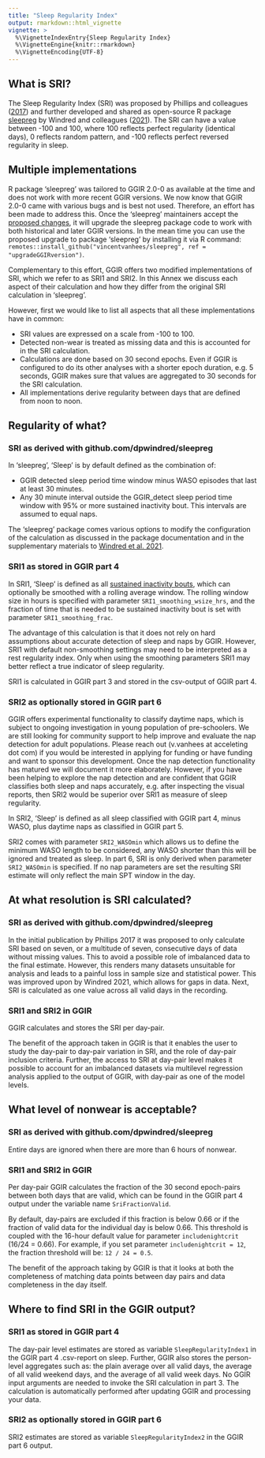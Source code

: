 ```yaml
---
title: "Sleep Regularity Index"
output: rmarkdown::html_vignette
vignette: >
  %\VignetteIndexEntry{Sleep Regularity Index}
  %\VignetteEngine{knitr::rmarkdown}
  %\VignetteEncoding{UTF-8}
---
```



## What is SRI?

The Sleep Regularity Index (SRI) was proposed by Phillips and colleagues ([2017](https://doi.org/10.1038/s41598-017-03171-4)) and further developed and shared as open-source R package [sleepreg](https://github.com/dpwindred/sleepreg) by Windred and colleagues ([2021](https://doi.org/10.1093/sleep/zsab254)). The SRI can have a value between -100 and 100, where 100 reflects perfect regularity (identical days), 0 reflects random pattern, and -100 reflects perfect reversed regularity in sleep.

## Multiple implementations

R package 'sleepreg' was tailored to GGIR 2.0-0 as available at the time and does not work with more recent GGIR versions. We now know that GGIR 2.0-0 came with various bugs and is best not used. Therefore, an effort has been made to address this. Once the 'sleepreg' maintainers accept the [proposed changes](https://github.com/dpwindred/sleepreg/pull/10), it will upgrade the sleepreg package code to work with both historical and later GGIR versions. In the mean time you can use the proposed upgrade to package 'sleepreg' by installing it via R command: `remotes::install_github("vincentvanhees/sleepreg", ref = "upgradeGGIRversion")`.

Complementary to this effort, GGIR offers two modified implementations of SRI, which we refer to as SRI1 and SRI2. In this Annex we discuss each aspect of their calculation and how they differ from the original SRI calculation in 'sleepreg'.

However, first we would like to list all aspects that all these implementations have in common:

- SRI values are expressed on a scale from -100 to 100.
- Detected non-wear is treated as missing data and this is accounted for in the SRI calculation.
- Calculations are done based on 30 second epochs. Even if GGIR is configured to do its other analyses with a shorter epoch duration, e.g. 5 seconds, GGIR makes sure that values are aggregated to 30 seconds for the SRI calculation. 
- All implementations derive regularity between days that are defined from noon to noon.

## Regularity of what?

### SRI as derived with github.com/dpwindred/sleepreg

In 'sleepreg', 'Sleep' is by default defined as the combination of:

- GGIR detected sleep period time window minus WASO episodes that last at least 30 minutes.
- Any 30 minute interval outside the GGIR_detect sleep period time window with 95% or more sustained inactivity bout. This intervals are assumed to equal naps.

The 'sleepreg' package comes various options to modify the configuration of the calculation as discussed in the package documentation and in the supplementary materials to [Windred et al. 2021](https://doi.org/10.1093/sleep/zsab254).

### SRI1 as stored in GGIR part 4

In SRI1, 'Sleep' is defined as all [sustained inactivity bouts](https://wadpac.github.io/GGIR/articles/chapter8_SleepFundamentalsSibs.html), which can optionally be smoothed with a rolling average window. The rolling window size in hours is specified with parameter `SRI1_smoothing_wsize_hrs`, and the fraction of time that is needed to be sustained inactivity bout is set with parameter `SRI1_smoothing_frac`.

The advantage of this calculation is that it does not rely on hard assumptions about accurate detection of sleep and naps by GGIR. However, SRI1 with default non-smoothing settings may need to be interpreted as a rest regularity index. Only when using the smoothing parameters SRI1 may  better reflect a true indicator of sleep regularity.

SRI1 is calculated in GGIR part 3 and stored in the csv-output of GGIR part 4.

### SRI2 as optionally stored in GGIR part 6

GGIR offers experimental functionality to classify daytime naps, which is subject to ongoing investigation in young population of pre-schoolers. We are still looking for community support to help improve and evaluate the nap detection for adult populations. Please reach out (v.vanhees at acceleting dot com) if you would be interested in applying for funding or have funding and want to sponsor this development. Once the nap detection functionality has matured we will document it more elaborately. However, if you have been helping to explore the nap detection and are confident that GGIR classifies both sleep and naps accurately, e.g. after inspecting the visual reports, then SRI2 would be superior over SRI1 as measure of sleep regularity.

In SRI2, 'Sleep' is defined as all sleep classified with GGIR part 4, minus WASO, plus daytime naps as classified in GGIR part 5. 

SRI2 comes with parameter `SRI2_WASOmin` which allows us to define the minimum WASO length to be considered, any WASO shorter than this will be ignored and treated as sleep. In part 6, SRI is only derived when parameter `SRI2_WASOmin` is specified. If no nap parameters
are set the resulting SRI estimate will only reflect the main SPT window in the day.

## At what resolution is SRI calculated?

### SRI as derived with github.com/dpwindred/sleepreg

In the initial publication by Phillips 2017 it was proposed to only calculate SRI based on seven, or a multitude of seven, consecutive days of data without missing values. This to avoid a possible role of imbalanced data to the final estimate. However, this renders many datasets unsuitable for analysis and leads to a painful loss in sample size and statistical power. This was improved upon by Windred 2021, which allows for gaps in data. Next, SRI is calculated as one value across all valid days in the recording.

### SRI1 and SRI2 in GGIR

GGIR calculates and stores the SRI per day-pair.

The benefit of the approach taken in GGIR is that it enables the user to study the day-pair to day-pair variation in SRI, and the role of day-pair inclusion criteria. Further, the access to SRI at day-pair level makes it possible to account for an imbalanced datasets via multilevel regression analysis applied to the output of GGIR, with day-pair as one of the model levels.

## What level of nonwear is acceptable?

### SRI as derived with github.com/dpwindred/sleepreg

Entire days are ignored when there are more than 6 hours of nonwear.

### SRI1 and SRI2 in GGIR

Per day-pair GGIR calculates the fraction of the 30 second epoch-pairs between both days that are valid, which can be found in the GGIR part 4 output under the variable name `SriFractionValid`.

By default, day-pairs are excluded if this fraction is below 0.66 or if the fraction of valid data for the individual day is below 0.66. This threshold is coupled with the 16-hour default value for parameter `includenightcrit` (16/24 = 0.66). For example, if you set parameter `includenightcrit = 12`, the fraction threshold will be: `12 / 24 = 0.5`.

The benefit of the approach taking by GGIR is that it looks at both the completeness of matching data points between day pairs and data completeness in the day itself.

## Where to find SRI in the GGIR output?

### SRI1 as stored in GGIR part 4

The day-pair level estimates are stored as variable `SleepRegularityIndex1` in the GGIR part 4 .csv-report on sleep. Further, GGIR also stores the person-level aggregates such as: the plain average over all valid days, the average of all valid weekend days, and the average of all valid week days. No GGIR input arguments are needed to invoke the SRI calculation in part 3. The calculation is automatically performed after updating GGIR and processing your data. 

### SRI2 as optionally stored in GGIR part 6

SRI2 estimates are stored as variable `SleepRegularityIndex2` in the GGIR part 6 output.
